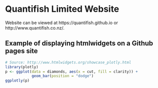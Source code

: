 # Quantifish Limited Website

Website can be viewed at https://quantifish.github.io or http://www.quantifish.co.nz/.

## Example of displaying htmlwidgets on a Github pages site

```r
# Source: http://www.htmlwidgets.org/showcase_plotly.html
library(plotly)
p <- ggplot(data = diamonds, aes(x = cut, fill = clarity)) +
            geom_bar(position = "dodge")
ggplotly(p)
```
